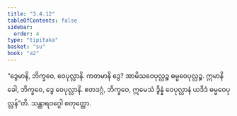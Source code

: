 ```yaml
---
title: "3.4.12"
tableOfContents: false
sidebar:
  order: 4
type: "tipitaka"
basket: "su"
book: "a2"
---
```



<DynamicBreadcrumb />

<Division number="163" book="a2">

<Paragraph number="255" book="a2">
“ဒွေမာနိ, ဘိက္ခဝေ, ဝေပုလ္လာနိ. ကတမာနိ ဒွေ? အာမိသဝေပုလ္လဉ္စ ဓမ္မဝေပုလ္လဉ္စ. ဣမာနိ ခေါ, ဘိက္ခဝေ, ဒွေ ဝေပုလ္လာနိ. ဧတဒဂ္ဂံ, ဘိက္ခဝေ, ဣမေသံ ဒွိန္နံ ဝေပုလ္လာနံ ယဒိဒံ ဓမ္မဝေပုလ္လန်”တိ.

</Paragraph>
</Division>

<Paragraph number="256" type="center" book="a2">
သန္ထာရဝဂ္ဂေါ စတုတ္ထော.
</Paragraph>
